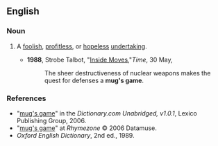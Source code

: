 ==English==

===Noun===
{{en-noun|sg=[[mug]]'s [[game]]}}

# {{idiom}} A [[foolish]], [[profitless]], or [[hopeless]] [[undertaking]].
#*'''1988''', Strobe Talbot, "[http://www.time.com/time/magazine/article/0,9171,967507,00.html Inside Moves],"''Time'', 30 May,
#*:The sheer destructiveness of nuclear weapons makes the quest for defenses a '''mug's game'''.

===References===
*"[http://dictionary.reference.com/search?r=2&q=mug's%20game mug's game]" in the ''Dictionary.com Unabridged, v1.0.1'', Lexico Publishing Group, 2006.
*"[http://www.rhymezone.com/r/rhyme.cgi?Word=mug's_game mug's game]" at ''Rhymezone'' © 2006 Datamuse.
*''Oxford English Dictionary'', 2nd ed., 1989.